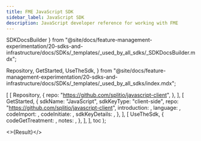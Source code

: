 ```yaml
---
title: FME JavaScript SDK
sidebar_label: JavaScript SDK
description: JavaScript developer reference for working with FME
---
```



  SDKDocsBuilder
} from "@site/docs/feature-management-experimentation/20-sdks-and-infrastructure/docs/SDKs/_templates/_used_by_all_sdks/_SDKDocsBuilder.mdx";

  Repository,
  GetStarted,
  UseTheSdk,
} from "@site/docs/feature-management-experimentation/20-sdks-and-infrastructure/docs/SDKs/_templates/_used_by_all_sdks/index.mdx";





  [
    [ 
      Repository, 
      { 
        repo: "https://github.com/splitio/javascript-client",
      }, 
    ],
    [ 
      GetStarted, 
      {
        sdkName:         "JavaScript",
        sdkKeyType:      "client-side",
        repo:            "https://github.com/splitio/javascript-client",
        introduction:    <Introduction />,
        language:        <Language />,
        codeImport:      <Import />,
        codeInitiate: <Initiate />,
        sdkKeyDetails:   <ClientSdkKeyDetails />,
      },
    ],
    [
      UseTheSdk,
      {
        codeGetTreatment: <GetTreatment />,
        notes:            <UseNotes />,
      },
    ],
  ],
  toc
);

<>{Result}</>

<DocCardList />